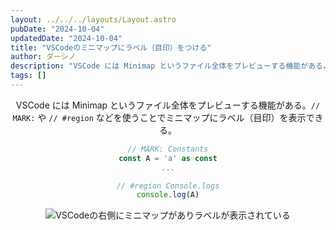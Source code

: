 ```yaml
---
layout: ../../../layouts/Layout.astro
pubDate: "2024-10-04"
updatedDate: "2024-10-04"
title: "VSCodeのミニマップにラベル（目印）をつける"
author: ダーシノ
description: "VSCode には Minimap というファイル全体をプレビューする機能がある。// MARK: や // #region などを使うことでミニマップにラベル（目印）を表示できる。"
tags: []
---
```



<Header {...frontmatter} />

VSCode には Minimap というファイル全体をプレビューする機能がある。`// MARK:` や `// #region` などを使うことでミニマップにラベル（目印）を表示できる。


```ts
// MARK: Constants
const A = 'a' as const
...

// #region Console.logs
console.log(A)
```

![VSCodeの右側にミニマップがありラベルが表示されている](./_vscode.png)
